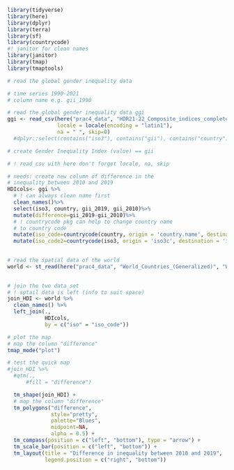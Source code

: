 ```r
library(tidyverse)
library(here)
library(dplyr)
library(terra)
library(sf)
library(countrycode)
#! janitor for clean names
library(janitor)
library(tmap)
library(tmaptools)
```

```r
# read the global gender inequality data

# time series 1990-2021
# column name e.g. gii_1990

# read the global gender inequality data ggi
ggi <- read_csv(here("prac4_data", "HDR21-22_Composite_indices_complete_time_series.csv"),
                locale = locale(encoding = "latin1"),
                na = " ", skip=0)
  #dplyr::select(contains("iso3"), contains("gii"), contains("country"))

# create Gender Inequality Index (value) == gii

# ! read_csv with here don't forget locale, na, skip

```
```r
# needs: create new column of difference in the
# inequality between 2010 and 2019
HDIcols<- ggi %>%
  # ! can always clean name first
  clean_names()%>%
  select(iso3, country, gii_2019, gii_2010)%>%
  mutate(difference=gii_2019-gii_2010)%>%
  # ! countrycode pkg can help to change country name
  # to country code
  mutate(iso_code=countrycode(country, origin = 'country.name', destination = 'iso2c'))%>%
  mutate(iso_code2=countrycode(iso3, origin = 'iso3c', destination = 'iso2c'))
  

```

```r
# read the spatial data of the world
world <- st_read(here("prac4_data", "World_Countries_(Generalized)", "World_Countries__Generalized_.shp"))
 

```

```r
# join the two data set
# ! sptail data is left (info to suit space)
join_HDI <- world %>%
  clean_names() %>%
  left_join(.,
            HDIcols,
            by = c("iso" = "iso_code"))


```

```r
# plot the map
# map the column "difference"
tmap_mode("plot")

# test the quick map
#join_HDI %>%
  #qtm(.,
      #fill = "difference")

  tm_shape(join_HDI) + 
  # map the column "difference"
  tm_polygons("difference",
              style="pretty",
              palette="Blues",
              midpoint=NA,
              alpha = 0.5) +
  tm_compass(position = c("left", "bottom"), type = "arrow") +
  tm_scale_bar(position = c("left", "bottom")) +
  tm_layout(title = "Difference in inequality between 2010 and 2019", 
            legend.position = c("right", "bottom"))

```

